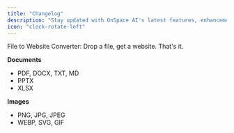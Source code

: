 ```yaml
---
title: "Changelog"
description: "Stay updated with OnSpace AI's latest features, enhancements, and platform improvements."
icon: "clock-rotate-left"
---
```


<Update label="05/15/2025">
  File to Website Converter: Drop a file, get a website. That's it.

  **Documents**

  - PDF, DOCX, TXT, MD
  - PPTX
  - XLSX

  **Images**

  - PNG, JPG, JPEG
  - WEBP, SVG, GIF
</Update>